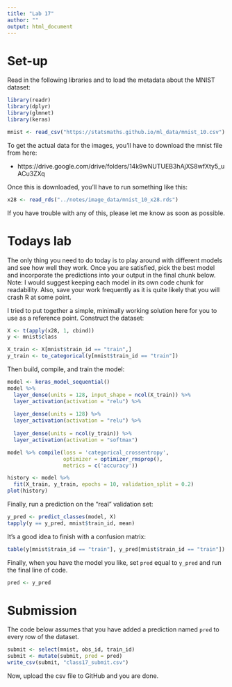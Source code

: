 ```yaml
---
title: "Lab 17"
author: ""
output: html_document
---
```


# Set-up

Read in the following libraries and to load the metadata about
the MNIST dataset:

```r
library(readr)
library(dplyr)
library(glmnet)
library(keras)

mnist <- read_csv("https://statsmaths.github.io/ml_data/mnist_10.csv")
```

To get the actual data for the images, you'll have to download the mnist file
from here:

- https://drive.google.com/drive/folders/14k9wNUTUEB3hAjXS8wfXty5_uACu3ZXq

Once this is downloaded, you'll have to run something like this:

```r
x28 <- read_rds("../notes/image_data/mnist_10_x28.rds")
```

If you have trouble with any of this, please let me know as soon as possible.


# Todays lab

The only thing you need to do today is to play around with different models
and see how well they work. Once you are satisfied, pick the best model and
incorporate the predictions into your output in the final chunk below. Note:
I would suggest keeping each model in its own code chunk for readability.
Also, save your work frequently as it is quite likely that you will crash
R at some point.

I tried to put together a simple, minimally working solution here for you to
use as a reference point. Construct the dataset:

```r
X <- t(apply(x28, 1, cbind))
y <- mnist$class

X_train <- X[mnist$train_id == "train",]
y_train <- to_categorical(y[mnist$train_id == "train"])
```

Then build, compile, and train the model:

```r
model <- keras_model_sequential()
model %>%
  layer_dense(units = 128, input_shape = ncol(X_train)) %>%
  layer_activation(activation = "relu") %>%
  
  layer_dense(units = 128) %>%
  layer_activation(activation = "relu") %>%
  
  layer_dense(units = ncol(y_train)) %>%
  layer_activation(activation = "softmax")

model %>% compile(loss = 'categorical_crossentropy',
                  optimizer = optimizer_rmsprop(),
                  metrics = c('accuracy'))

history <- model %>%
  fit(X_train, y_train, epochs = 10, validation_split = 0.2)
plot(history)
```

Finally, run a prediction on the "real" validation set:

```r
y_pred <- predict_classes(model, X)
tapply(y == y_pred, mnist$train_id, mean)
```

It's a good idea to finish with a confusion matrix:

```r
table(y[mnist$train_id == "train"], y_pred[mnist$train_id == "train"])
```

Finally, when you have the model you like, set `pred` equal to `y_pred` and run the final
line of code.

```r
pred <- y_pred
```

# Submission

The code below assumes that you have added a prediction named
`pred` to every row of the dataset.

```r
submit <- select(mnist, obs_id, train_id)
submit <- mutate(submit, pred = pred)
write_csv(submit, "class17_submit.csv")
```

Now, upload the csv file to GitHub and you are done.
